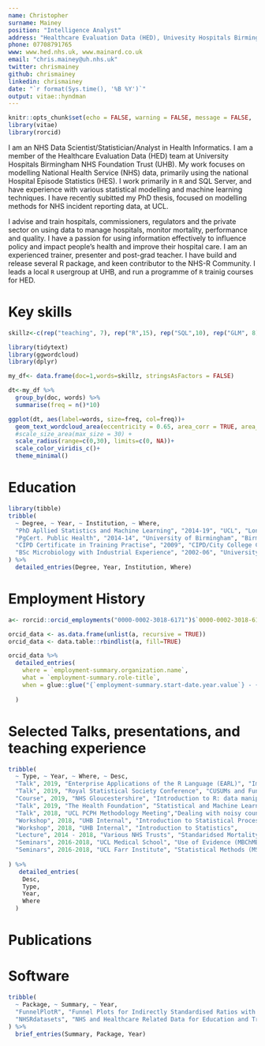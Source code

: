 ```yaml
---
name: Christopher
surname: Mainey
position: "Intelligence Analyst"
address: "Healthcare Evaluation Data (HED), Univesity Hospitals Birmingham NHS Foundation Trust"
phone: 07708791765
www: www.hed.nhs.uk, www.mainard.co.uk
email: "chris.mainey@uh.nhs.uk"
twitter: chrismainey
github: chrismainey
linkedin: chrismainey
date: "`r format(Sys.time(), '%B %Y')`"
output: vitae::hyndman
---
```


```r
knitr::opts_chunk$set(echo = FALSE, warning = FALSE, message = FALSE,  fig.width=7, fig.height= 5)
library(vitae)
library(rorcid)
```

I am an NHS Data Scientist/Statistician/Analyst in Health Informatics. I am a member of the Healthcare Evaluation Data (HED) team at University Hospitals Birmingham NHS Foundation Trust (UHB).  My work focuses on modelling National Health Service (NHS) data, primarily using the national Hospital Episode Statistics (HES). I work primarily in `R` and SQL Server, and have experience with various statistical modelling and machine learning techniques. I have recently subitted my PhD thesis, focused on modelling methods for NHS incident reporting data, at UCL.

I advise and train hospitals, commissioners, regulators and the private sector on using data to manage hospitals, monitor mortality, performance and quality.  I have a passion for using information effectively to influence policy and impact people’s health and improve their hospital care.  I am an experienced trainer, presenter and post-grad teacher. I have build and release several R package, and keen contributor to the NHS-R Community. I leads a local `R` usergroup at UHB, and run a programme of `R` trainig courses for HED.

# Key skills

```r
skillz<-c(rep("teaching", 7), rep("R",15), rep("SQL",10), rep("GLM", 8), rep("regression", 6), rep("work planning",4), rep("line management", 3), rep("report writing",4),rep("regression trees", 4), rep("GAM",8), rep("text mining", 4), rep("case-mix adjusmtent",4), rep("marketshare analysis", 3), rep("neural networks", 2), rep("machine learning", 10), rep("Rmarkdown", 6), rep("R package dev", 6), rep("git",8), rep("multi-level models", 10), rep("data visualisation", 5), rep("training", 6), "Stata", rep("SAS",3), rep("Data Analysis", 10), rep("Data linkage", 5), rep("Communication", 3), rep("community organisation", 4), rep("trouble shooting",7), rep("course development",4), rep("hospital data", 8), rep("HES",4),  rep("NRLS",), rep("overdispersion", 7), rep("SPC", 6), rep("cusum", 5), rep("standardised mortality", 8), rep("benchmarking", 4), rep("statistical analysis", 8), "Auditing", rep("indicator development", 8), rep("spotfire", 10), rep("python",4), rep("epidemiological analysis", 2), rep("critical appraisal",2), rep("hypothesis testing", 3), rep("smoothing methods",2), "time-series analysis", "system design", "dashboard building", "web development", "Shiny", "ggplot2", "caret", "wordclouds", "topic modelling", "LDA", "mgcv", "glmnet", "FunnelPlotR", "NHSRdatasets", "randomForest", "tidyverse", "databases", "DBI", "odbc", "tidytext", "quanteda", "keras", "multinom", "gam", "rpart", "xaringan", "blogdown", "bookdown", "vitae", "leaflet", "Hugo", "Travis-CI", "Codecov", "testthat", "devtools", "usethis", "RStudio", "lme4", "glmmTMB")

library(tidytext)
library(ggwordcloud)
library(dplyr)

my_df<- data.frame(doc=1,words=skillz, stringsAsFactors = FALSE)

dt<-my_df %>% 
  group_by(doc, words) %>%
  summarise(freq = n()*10)

ggplot(dt, aes(label=words, size=freq, col=freq))+
  geom_text_wordcloud_area(eccentricity = 0.65, area_corr = TRUE, area_corr_power =0.8, grid_margin = 1)+
  #scale_size_area(max_size = 30) +
  scale_radius(range=c(0,30), limits=c(0, NA))+
  scale_color_viridis_c()+
  theme_minimal()

```


# Education

```r
library(tibble)
tribble(
  ~ Degree, ~ Year, ~ Institution, ~ Where,
  "PhD Apllied Statistics and Machine Learning", "2014-19", "UCL", "London, UK",
  "PgCert. Public Health", "2014-14", "University of Birmingham", "Birmingham, UK",
  "CIPD Certificate in Training Practise", "2009", "CIPD/City College Coventry", "Coventry, UK",
  "BSc Microbiology with Industrial Experience", "2002-06", "University of Manchester", "Manchester, UK"
) %>% 
  detailed_entries(Degree, Year, Institution, Where)
```

# Employment History

```r

a<- rorcid::orcid_employments("0000-0002-3018-6171")$`0000-0002-3018-6171`$`affiliation-group`$summaries

orcid_data <- as.data.frame(unlist(a, recursive = TRUE))
orcid_data <- data.table::rbindlist(a, fill=TRUE)

orcid_data %>%
  detailed_entries(
    where = `employment-summary.organization.name`,
    what = `employment-summary.role-title`,
    when = glue::glue("{`employment-summary.start-date.year.value`} - {`employment-summary.end-date.year.value`}")
    
  )
```

# Selected Talks, presentations, and teaching experience

```r
tribble(
  ~ Type, ~ Year, ~ Where, ~ Desc,
  "Talk", 2019, "Enterprise Applications of the R Language (EARL)", "Implementing R use in an NHS Informatics service",
  "Talk", 2019, "Royal Statistical Society Conference", "CUSUMs and Funnel Plots for reporting standardised mortality",
  "Course", 2019, "NHS Gloucestershire", "Introduction to R: data manipulation, visualisation, and statistical analysis",
  "Talk", 2019, "The Health Foundation", "Statistical and Machine Learning methods for NHS Incident data",
  "Talk", 2018, "UCL PCPH Methodology Meeting","Dealing with noisy count data: strategies for tackling over-dispersion, using R",
  "Workshop", 2018, "UHB Internal", "Introduction to Statistical Process Control",
  "Workshop", 2018, "UHB Internal", "Introduction to Statistics",
  "Lecture", 2014 - 2018, "Various NHS Trusts", "Standaridsed Mortality Ratios",
  "Seminars", 2016-2018, "UCL Medical School", "Use of Evidence (MBChMB)",
  "Seminars", 2016-2018, "UCL Farr Institute", "Statistical Methods (MSc Data Science for Health)",
  
) %>% 
   detailed_entries(
    Desc,
    Type,
    Year, 
    Where
  )
```

# Publications

# Software

```r

tribble(
  ~ Package, ~ Summary, ~ Year,
  "FunnelPlotR", "Funnel Plots for Indirectly Standardised Ratios with overdispersion adjustment", "2019", 
  "NHSRdatasets", "NHS and Healthcare Related Data for Education and Training", "2019"
) %>% 
  brief_entries(Summary, Package, Year)
    

```


